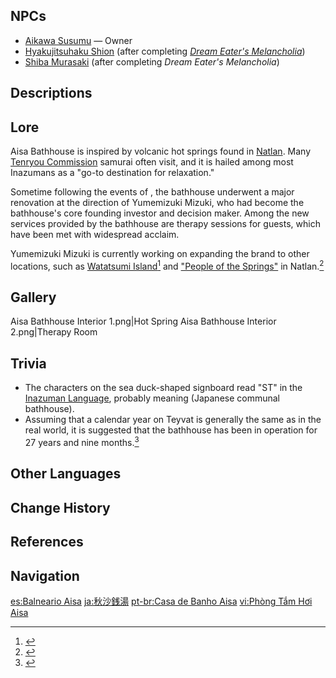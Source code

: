 {{Location Infobox
|icon         = UI Aisa Bathhouse.png
|image        = Aisa Bathhouse.png
|type         = Point of Interest
|type2        = Instance
|region       = Inazuma
|area         = Narukami Island
|subarea      = Inazuma City
|poi          = Tenryou
}}
{{Location Intro|description=<p>{{If Self|Aisa Bathhouse|It|Aisa Bathhouse}} is an indoor bathhouse inspired by the hot springs of [[Natlan]]. It offers a spa experience, fine dining services, and psychotherapy from the resident [[yumekui-baku]] psychologists, including the renowned [[Yumemizuki Mizuki]].<ref>{{Ref/Quest|Encounter in the Realm of Dreams}}</ref></p>}}

==NPCs==
* [[Aikawa Susumu]] &mdash; Owner
* [[Hyakujitsuhaku Shion]] (after completing ''[[Dream Eater's Melancholia]]'')
* [[Shiba Murasaki]] (after completing ''Dream Eater's Melancholia'')

==Descriptions==
{{Description|The Aisa Bathhouse &mdash; a place to warm your heart and soul as you immerse yourself in the glamor of [[Natlan]]. Inspired by the warmth of the Nation of Pyro, the waters of this soothing retreat are said to hold miraculous powers to heal both body and mind. From high-officials to the common folks, it is somewhere for all to unwind and be their true selves. The current operator is [[Aikawa Susumu]], a returnee from Natlan, but rumors tell of a rather special investor working behind the scenes...|Map description}}

==Lore==
Aisa Bathhouse is inspired by volcanic hot springs found in [[Natlan]]. Many [[Tenryou Commission]] samurai often visit, and it is hailed among most Inazumans as a "go-to destination for relaxation."

Sometime following the events of {{Quest|Incandescent Ode of Resurrection}}, the bathhouse underwent a major renovation at the direction of Yumemizuki Mizuki, who had become the bathhouse's core founding investor and decision maker. Among the new services provided by the bathhouse are therapy sessions for guests, which have been met with widespread acclaim.

Yumemizuki Mizuki is currently working on expanding the brand to other locations, such as [[Watatsumi Island]]<ref>{{Ref/Quest|As Though Caught in a Dream}}</ref> and [["People of the Springs"]] in Natlan.<ref>{{Ref/BB|Yumemizuki's Cozy Corner}}</ref>

==Gallery==
<gallery>
Aisa Bathhouse Interior 1.png|Hot Spring
Aisa Bathhouse Interior 2.png|Therapy Room
</gallery>

==Trivia==
* The characters on the sea duck-shaped signboard read "ST" in the [[Inazuman Language]], probably meaning ''{{w|Sentō|sentou}}'' (Japanese communal bathhouse).
* Assuming that a calendar year on Teyvat is generally the same as in the real world, it is suggested that the bathhouse has been in operation for 27 years and nine months.<ref>{{Ref/Quest|As Though Kissed by Dew}}</ref>

==Other Languages==
{{Other Languages
|en      = Aisa Bathhouse
|zhs     = 秋沙钱汤
|zhs_rm  = Qiūshā Qiántāng
|zht     = 秋沙錢湯
|zht_rm  = Qiūshā Qiántāng
|zh_tl   = {{w|Mergini|Sea Duck}} Bathhouse{{Sino|zh|ja}}
|ja      = 秋沙銭湯
|ja_rm   = Aisa Sentou
|ja_tl   = {{w|Mergini|Sea Duck}} Bathhouse
|ko      = 아이사 {{tt|대중탕|大衆湯}}
|ko_tl   = Aisa Bathhouse
|es      = Balneario Aisa
|es_tl   = Aisa Spa
|fr      = Bains Aisa
|fr_tl   = Aisa Baths
|ru      = Баня «Аиса»
|ru_tl   = "Aisa" {{w|Banya (sauna)|Banya}}
|th      = โรงอาบน้ำ Aisa
|th_rm   = Rong ap nam Aisa
|th_tl   = 
|vi      = {{tt|Phòng|房}} Tắm Hơi Aisa
|vi_tl   = Aisa Sauna
|de      = Badehaus Aisa
|de_tl   = Bathhouse Aisa
|id      = Aisa Bathhouse
|pt      = Casa de Banho Aisa
|pt_tl   = 
|tr      = Aisa Hamamı
|tr_tl   = Aisa Bathhouse
|it      = Terme Aisa
|it_tl   = Aisa Spa
}}

==Change History==
{{Change History|2.0}}

== References ==
{{Reflist}}

==Navigation==
{{PoI Navbox|Inazuma}}

[[es:Balneario Aisa]]
[[ja:秋沙銭湯]]
[[pt-br:Casa de Banho Aisa]]
[[vi:Phòng Tắm Hơi Aisa]]